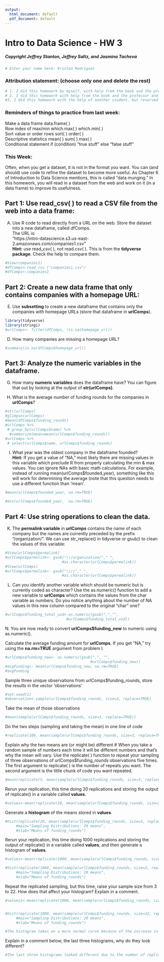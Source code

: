 ```yaml
---
output:
  html_document: default
  pdf_document: default
---
```

# Intro to Data Science - HW 3
##### Copyright Jeffrey Stanton, Jeffrey Saltz, and Jasmina Tacheva


```r
# Enter your name here: Kristan Rodriguez
```

### Attribution statement: (choose only one and delete the rest)


```r
# 1. I did this homework by myself, with help from the book and the professor.
# 2. I did this homework with help from the book and the professor and these Internet sources:
#3. I did this homework with the help of another student, but reserved academic integrity and did not copy and paste answers.
```

### Reminders of things to practice from last week: 
Make a data frame		data.frame( ) <br>
Row index of max/min	which.max( )  which.min( )<br>
Sort value or order rows	sort( )   order( )<br>
Descriptive statistics 	mean( ) sum( ) max( ) <br>
Conditional statement	if (condition) “true stuff” else “false stuff”<br>

### This Week: 
Often, when you get a dataset, it is not in the format you want. You can (and should) use code to refine the dataset to become more useful. As Chapter 6 of Introduction to Data Science mentions, this is called “data munging.” In this homework, you will read in a dataset from the web and work on it (in a data frame) to improve its usefulness.


## Part 1: Use read_csv( ) to read a CSV file from the web into a data frame:

A.	Use R code to read directly from a URL on the web. Store the dataset into a new dataframe, called dfComps. <br>
The URL is:    <br>
"https://intro-datascience.s3.us-east-2.amazonaws.com/companies1.csv" <br>
**Hint:** use read_csv( ), not read.csv( ). This is from the **tidyverse package**. Check the help to compare them.



```r
#View(companies1)
#dfComps<-read_csv ("companies1.csv")
#dfComps<-companies1
```

## Part 2: Create a new data frame that only contains companies with a homepage URL:

E.	Use **subsetting** to create a new dataframe that contains only the companies with homepage URLs (store that dataframe in **urlComps**).


```r
library(tidyverse)
library(stringi)
#urlComps<- filter(dfComps, !is.na(homepage_url))

```

D.	How many companies are missing a homepage URL?


```r
#summary(is.na(dfComps$homepage_url))
```

## Part 3: Analyze the numeric variables in the dataframe.

G.	How many **numeric variables** does the dataframe have? You can figure that out by looking at the output of **str(urlComps)**. 

H.	What is the average number of funding rounds for the companies in **urlComps**?


```r
#str(urlComps)
#glimpse(urlComps)
#mean(dfComps$funding_rounds)
#urlComps %>%
 # group_by(urlComps$name) %>%
  #summarize(mean=mean(urlComps$funding_rounds))
#urlComps %>%
 # select(urlComps$name, urlComps$funding_rounds)
```

I.	What year was the oldest company in the dataframe founded? <br>
**Hint:** If you get a value of “NA,” most likely there are missing values in this variable which preclude R from properly calculating the min & max values. You can ignore NAs with basic math calculations. For example, instead of running mean(urlComps$founded_year), something like this will work for determining the average (note that this question needs to use a different function than 'mean'. 


```r
#mean(urlComps$founded_year, na.rm=TRUE)

#min(urlComps$founded_year,  na.rm=TRUE) 
```

## Part 4:  Use string operations to clean the data.

K.	The **permalink variable** in **urlComps** contains the name of each company but the names are currently preceded by the prefix “/organization/”. We can use str_replace() in tidyverse or gsub() to clean the values of this variable:


```r
#View(urlComps$permalink)
#urlComps$permalink<- gsub("\\/organization/"," ",
                          #as.character(urlComps$permalink))
#View(urlComps)
#urlComps$permalink<- gsub("\\//"," ",
                          #as.character(urlComps$permalink))
```

L.	Can you identify another variable which should be numeric but is currently coded as character? Use the as.numeric() function to add a new variable to **urlComps** which contains the values from the char variable as numbers. Do you notice anything about the number of NA values in this new column compared to the original “char” one?  


```r
#urlComps$funding_total_usd<-as.numeric(gsub(",","",
                            #urlComps$funding_total_usd))
```


N. You are now ready to convert **urlComps$funding_new** to numeric using as.numeric(). 

Calculate the average funding amount for **urlComps**. If you get “NA,” try using the **na.rm=TRUE** argument from problem I.


```r
#urlComps$funding_new<- as.numeric(gsub(",", "",
                                       #urlComps$funding_new))
#avgFunding<- mean(urlComps$funding_new, na.rm=TRUE)
#avgFunding
```

Sample three unique observations from urlComps$funding_rounds, store the results in the vector 'observations'


```r
#set.seed(1)
#observation<-sample(urlComps$funding_rounds, size=3, replace=TRUE)
```

Take the mean of those observations


```r
#mean(sample(urlComps$funding_rounds, size=3, replace=TRUE))
```

Do the two steps (sampling and taking the mean) in one line of code


```r
#replicate(100, mean(sample(urlComps$funding_rounds, size=3, replace=TRUE)), simplify=TRUE)
```

Explain why the two means are (or might be) different
# When you take a random sample of numbers each time it will be different numbers and that's why the mean will vary.
Use the replicate( ) function to repeat your sampling of three observations of urlComps$funding_rounds  observations five times. The first argument to replicate( ) is the number of repeats you want. The second argument is the little chunk of code you want repeated.


```r
#mean(replicate(5, mean(sample(urlComps$funding_rounds, size=3, replace=TRUE)), simplify=TRUE))

```

Rerun your replication, this time doing 20 replications and storing the output of replicate() in a variable called **values**.


```r
#values<-mean(replicate(20, mean(sample(urlComps$funding_rounds, size=3, replace=TRUE)), simplify=TRUE))


```

Generate a **histogram** of the means stored in **values**. 


```r
#hist(replicate(20, mean(sample(urlComps$funding_rounds, size=3, replace=TRUE)), simplify=TRUE),
     #main="Sampling Distributions: 20 means",
     #xlab="Means of funding_rounds")
```

Rerun your replication, this time doing 1000 replications and storing the output of replicate() in a variable called **values**, and then generate a histogram of **values**.


```r
#values<-mean(replicate(1000, mean(sample(urlComps$funding_rounds, size=3, replace=TRUE)), simplify=TRUE))

#hist(replicate(1000, mean(sample(urlComps$funding_rounds, size=3, replace=TRUE)), simplify=TRUE),
     #main="Sampling Distributions: 20 means",
     #xlab="Means of funding_rounds")
```

Repeat the replicated sampling, but this time, raise your sample size from 3 to 22. How does that affect your histogram? Explain in a comment.


```r
#values1<-mean(replicate(1000, mean(sample(urlComps$funding_rounds, size=22, replace=TRUE)), simplify=TRUE))


#hist(replicate(1000, mean(sample(urlComps$funding_rounds, size=22, replace=TRUE)), simplify=TRUE),
     #main="Sampling Distributions: 20 means",
     #xlab="Means of funding_rounds")

#The histogram takes on a more normal curve because of the increase in sample size.
```

Explain in a comment below, the last three histograms, why do they look different?


```r
#The last three histograms looked different due to the number of replications increasing and then the sample size increasing. This is due to the law of large numbers. Meaning the larger the sample size the closer to the actual population mean you get. 
```
